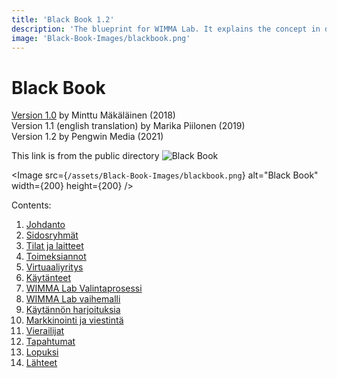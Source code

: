 ```yaml
---
title: 'Black Book 1.2'
description: 'The blueprint for WIMMA Lab. It explains the concept in detail: how virtual companies operate and what kind of practices are utilized, from daily routines to special events.'
image: 'Black-Book-Images/blackbook.png'
---
```


# Black Book

[Version 1.0](http://wimmalab.pages.labranet.jamk.fi/site/media/WIMMALab-BlackBook-1.0.ec5daf40.pdf) by Minttu Mäkäläinen (2018)  
Version 1.1 (english translation) by Marika Piilonen (2019)  
Version 1.2 by Pengwin Media (2021)  

This link is from the public directory
![Black Book](/assets/Black-Book-Images/blackbook.png)

<Image src={`/assets/Black-Book-Images/blackbook.png`} alt="Black Book" width={200} height={200} />

Contents:

1. [Johdanto](/guides/Black-Book-fi/01-Johdanto)
2. [Sidosryhmät](/guides/Black-Book-fi/02-Sidosryhmät)
3. [Tilat ja laitteet](/guides/Black-Book-fi/03-Tilat-ja-Laitteet)
4. [Toimeksiannot](/guides/Black-Book-fi/04-Toimeksiannot)
5. [Virtuaaliyritys](/guides/Black-Book-fi/05-Virtuaaliyritys)
6. [Käytänteet](/guides/Black-Book-fi/06-Käytänteet)
7. [WIMMA Lab Valintaprosessi](/guides/Black-Book-fi/07-Valintaprosessi)
8. [WIMMA Lab vaihemalli](/guides/Black-Book-fi/08-Vaihemalli)
9. [Käytännön harjoituksia](/guides/Black-Book-fi/09-Käytännön-Harjoituksia)
10. [Markkinointi ja viestintä](/guides/Black-Book-fi/10-Markkinointi-ja-Viestintä)
11. [Vierailijat](/guides/Black-Book-fi/11-Vierailijat)
12. [Tapahtumat](/guides/Black-Book-fi/12-Tapahtumat)
13. [Lopuksi](/guides/Black-Book-fi/13-Lopuksi)
14. [Lähteet](/guides/Black-Book-fi/14-Lähteet)
